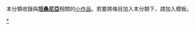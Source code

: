 {{Catnav|頁面分類|地理|国家|非洲国家|坦桑尼亞}}
{{hiddencat}}
{{WPSS-cat}}
本分類收錄與'''[[坦桑尼亞|坦桑尼亞]]'''相關的[[Wikipedia:小作品|小作品]]。若要將條目加入本分類下，請加入'''{{tl|Tanzania-stub}}'''模板。

[[Category:坦桑尼亞|*]]
